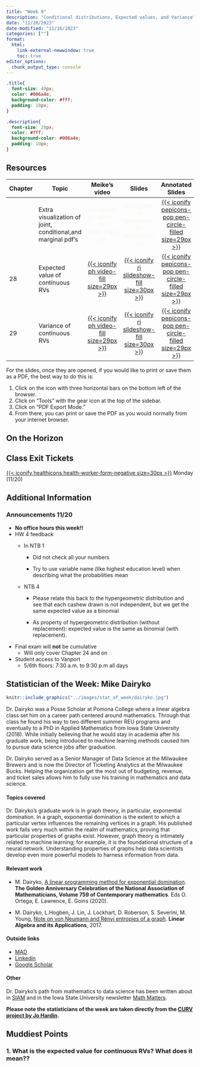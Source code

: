 ```yaml
---
title: "Week 9"
description: "Conditional distributions, Expected values, and Variance"
date: "11/20/2023"
date-modified: "11/16/2023"
categories: [""]
format: 
  html:
    link-external-newwindow: true
    toc: true
editor_options: 
  chunk_output_type: console
---
```


```css
.title{
  font-size: 40px;
  color: #006a4e;
  background-color: #fff;
  padding: 10px;
}

.description{
  font-size: 20px;
  color: #fff;
  background-color: #006a4e;
  padding: 10px;
}
```

## Resources

| Chapter | Topic                                                         |                                                                                                                                                                                      Meike's video                                                                                                                                                                                      |                                                     Slides                                                      |                                                            Annotated Slides                                                            |                                                                                                                                                                                  Recording                                                                                                                                                                                  |
|------------|------------|:----------:|:----------:|:----------:|:----------:|
|         | Extra visualization of joint, conditional,and marginal pdf's  |                                                                                                                                                            [{{< iconify ph video-fill size=29px >}}]{style="color:#f8f5f0;"}                                                                                                                                                            |                      [{{< iconify ri slideshow-fill size=30px >}}]{style="color:#f8f5f0;"}                      |     [[{{< iconify pepicons-pop pen-circle-filled size=29px >}}](/slides_annotated/25_26_27_Extra_viz.pdf)]{style="color:#f8f5f0;"}     | [[{{< iconify mdi video size=34px >}}](https://ohsuitg-my.sharepoint.com/personal/wakim_ohsu_edu/_layouts/15/stream.aspx?id=%2Fpersonal%2Fwakim%5Fohsu%5Fedu%2FDocuments%2FTeaching%2FClasses%2FF2023%5FBSTA%5F550%2FRecordings%2F25%5F26%5F27%5FExtra%5Fvisualization%2Emp4&referrer=StreamWebApp%2EWeb&referrerScenario=AddressBarCopied%2Eview)]{style="color:#f8f5f0;"} |
| 28      | Expected value of continuous RVs                              |        [[{{< iconify ph video-fill size=29px >}}](https://ohsuitg-my.sharepoint.com/personal/wakim_ohsu_edu/_layouts/15/stream.aspx?id=%2Fpersonal%2Fwakim%5Fohsu%5Fedu%2FDocuments%2FTeaching%2FClasses%2FF2023%5FBSTA%5F550%2FMeike%5Frecordings%2F28%20Expected%20Values%2Emp4&referrer=StreamWebApp%2EWeb&referrerScenario=AddressBarCopied%2Eview)]{style="color:#f8f5f0;"}        |     [[{{< iconify ri slideshow-fill size=30px >}}](/slides/28_Expected_Values.qmd)]{style="color:#f8f5f0;"}     |     [[{{< iconify pepicons-pop pen-circle-filled size=29px >}}](/slides_annotated/28_Expected_Values.pdf)]{style="color:#f8f5f0;"}     |   [[{{< iconify mdi video size=34px >}}](https://ohsuitg-my.sharepoint.com/personal/wakim_ohsu_edu/_layouts/15/stream.aspx?id=%2Fpersonal%2Fwakim%5Fohsu%5Fedu%2FDocuments%2FTeaching%2FClasses%2FF2023%5FBSTA%5F550%2FRecordings%2F28%5FExpected%5FVal%5FCont%5FRV%2Emp4&referrer=StreamWebApp%2EWeb&referrerScenario=AddressBarCopied%2Eview)]{style="color:#f8f5f0;"}    |
| 29      | Variance of continuous RVs                                    | [[{{< iconify ph video-fill size=29px >}}](https://ohsuitg-my.sharepoint.com/personal/wakim_ohsu_edu/_layouts/15/stream.aspx?id=%2Fpersonal%2Fwakim%5Fohsu%5Fedu%2FDocuments%2FTeaching%2FClasses%2FF2023%5FBSTA%5F550%2FMeike%5Frecordings%2F29%20Variance%20and%20Sums%20of%20rv%2Emp4&referrer=StreamWebApp%2EWeb&referrerScenario=AddressBarCopied%2Eview)]{style="color:#f8f5f0;"} | [[{{< iconify ri slideshow-fill size=30px >}}](/slides/29_Variance_and_Sums_of_rv.qmd)]{style="color:#f8f5f0;"} | [[{{< iconify pepicons-pop pen-circle-filled size=29px >}}](/slides_annotated/29_Variance_and_Sums_of_rv.pdf)]{style="color:#f8f5f0;"} |      [[{{< iconify mdi video size=34px >}}](https://ohsuitg-my.sharepoint.com/personal/wakim_ohsu_edu/_layouts/15/stream.aspx?id=%2Fpersonal%2Fwakim%5Fohsu%5Fedu%2FDocuments%2FTeaching%2FClasses%2FF2023%5FBSTA%5F550%2FRecordings%2F29%5FVariance%5FCont%5FRV%2Emp4&referrer=StreamWebApp%2EWeb&referrerScenario=AddressBarCopied%2Eview)]{style="color:#f8f5f0;"}       |

For the slides, once they are opened, if you would like to print or save them as a PDF, the best way to do this is:

1.  Click on the icon with three horizontal bars on the bottom left of the browser.
2.  Click on "Tools" with the gear icon at the top of the sidebar.
3.  Click on "PDF Export Mode."
4.  From there, you can print or save the PDF as you would normally from your internet browser.

## On the Horizon

## Class Exit Tickets

[[{{< iconify healthicons health-worker-form-negative size=30px >}}](https://forms.office.com/Pages/ResponsePage.aspx?id=V3lz4rj6fk2U9pvWr59xWFMopmPUjRtDiHLswhgacNhUOEdMR1FBQk9HWU5DUlBZWk9OWFY1TzFaSS4u)]{style="color:#f8f5f0;"} Monday (11/20)

## Additional Information

### Announcements 11/20

-   **No office hours this week!!**
-   HW 4 feedback
    -   In NTB 1

        -   Did not check all your numbers

        -   Try to use variable name (like highest education level) when describing what the probabilities mean

    -   NTB 4

        -   Please relate this back to the hypergeometric distribution and see that each cashew drawn is not independent, but we get the same expected value as a binomial

        -   As property of hypergeometric distribution (without replacement): expected value is the same as binomial (with replacement).
-   Final exam will **not** be cumulative
    -   Will only cover Chapter 24 and on
-   Student access to Vanport
    -   5/6th floors: 7:30 a.m. to 9:30 p.m all days

## Statistician of the Week: Mike Dairyko

::: grid
::: g-col-4
```r
knitr::include_graphics("../images/stat_of_week/dairyko.jpg")
```
:::

::: g-col-8
Dr. Dairyko was a Posse Scholar at Pomona College where a linear algebra class set him on a career path centered around mathematics. Through that class he found his way to two different summer REU programs and eventually to a PhD in Applied Mathematics from Iowa State University (2018). While initially believing that he would stay in academia after his graduate work, being introduced to machine learning methods caused him to pursue data science jobs after graduation.

Dr. Dairyko served as a Senior Manager of Data Science at the Milwaukee Brewers and is now the Director of Ticketing Analytics at the Milwaukee Bucks. Helping the organization get the most out of budgeting, revenue, and ticket sales allows him to fully use his training in mathematics and data science.
:::
:::

#### Topics covered

Dr. Dairyko's graduate work is in graph theory, in particular, exponential domination. In a graph, exponential domination is the extent to which a particular vertex influences the remaining vertices in a graph. His published work falls very much within the realm of mathematics, proving that particular properties of graphs exist. However, graph theory is intimately related to machine learning; for example, it is the foundational structure of a neural network. Understanding properties of graphs help data scientists develop even more powerful models to harness information from data.

#### Relevant work

-   M. Dairyko, <a href = "https://www.ams.org/books/conm/759/" target = "_blank">A linear programming method for exponential domination</a>. **The Golden Anniversary Celebration of the National Association of Mathematicians, Volume 759 of Contemporary mathematics**. Eds O. Ortega, E. Lawrence, E. Goins (2020).

-   M. Dairyko, L.Hogben, J. Lin, J. Lockhart, D. Roberson, S. Severini, M. Young, <a href = "https://doi.org/10.1016/j.laa.2017.01.037" target = "_blank">Note on von Neumann and Rényi entropies of a graph</a>. **Linear Algebra and its Applications**, 2017.

#### Outside links

-   [MAD](https://www.mathad.com/profile?bfcc2518292545635991142facc)
-   [Linkedin](https://www.linkedin.com/in/mdairyko/)
-   [Google Scholar](https://scholar.google.com/citations?user=eHsKgKYAAAAJ&hl=en)

#### Other

Dr. Dairyko's path from mathematics to data science has been written about in <a href = "https://sinews.siam.org/Details-Page/from-academia-to-major-league-baseball-the-journey-of-a-data-scientist " target = "_blank">SIAM</a> and in the Iowa State University newsletter <a href= "https://math.iastate.edu/2017/10/17/an-industrious-approach/" target = "_blank">Math Matters</a>.

**Please note the statisticians of the week are taken directly from the [CURV project by Jo Hardin](https://hardin47.github.io/CURV/).**

## Muddiest Points

### 1. What is the expected value for continuous RVs? What does it mean??
